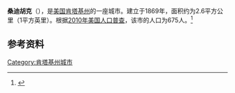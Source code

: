 {{Infobox City 
|chinese_name = 桑迪胡克
|official_name = Sandy Hook
|image_flag = 
|image_seal = 
|image_skyline = 
|image_map = KYMap-doton-SandyHook.PNG
|map_caption =
|subdivision_type = [[國家|國家]]
|subdivision_name = {{USA}}
|leader_title = 
|leader_name = 
|subdivision_type1 = [[美國行政區劃|州]]
|subdivision_name1 = [[肯塔基州|肯塔基州]]
|subdivision_type2 = [[肯塔基州行政区划|县]]
|subdivision_name2 = Elliott
|found_title            = 正式立市
|found_date             = 1869年
|area_total = 2.6
|area_land = 
|area_water = 
|population_as_of = 2010
|population_total = 675
|population_density = 
|timezone = 
|utc_offset = 
|timezone_DST = 
|utc_offset_DST = 
}}

'''桑迪胡克'''（{{lang-en|'''Sandy Hook'''}}），是[[美国|美国]][[肯塔基州|肯塔基州]]的一座城市。建立于1869年，面积约为2.6平方公里（1平方英里）。根据[[2010年美国人口普查|2010年美国人口普查]]，该市的人口为675人。<ref name=census>{{cite web |url = http://www.census.gov/prod/www/abs/decennial/ |title = Census of Population and Housing |publisher = U.S. Census Bureau |accessdate = November 18, 2011 |archive-url = https://web.archive.org/web/20060208103743/http://www.census.gov/prod/www/abs/decennial/ |archive-date = 2006-02-08 |dead-url = yes }}</ref>

== 参考资料 ==
{{reflist}}

[[Category:肯塔基州城市|Category:肯塔基州城市]]


{{Kentucky-stub}}